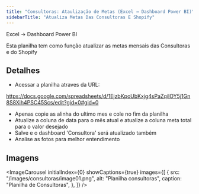 ```yaml
---
title: "Consultoras: Ataulização de Metas (Excel → Dashboard Power BI)"
sidebarTitle: "Atualiza Metas Das Consultoras E Shopify"
---
```



<Info>Excel → Dashboard Power BI</Info>

<Info>
  Esta planilha tem como função atualizar as metas mensais das Consultoras e do
  Shopify
</Info>

## Detalhes

- Acessar a planilha atraves da URL:

https://docs.google.com/spreadsheets/d/1EjzbKpoUbKxjg4sPaZqiIOY5j1Gn8S8Xih4PSC45Scs/edit?gid=0#gid=0

- Apenas copie as alinha do ultimo mes e cole no fim da planilha
- Atualize a coluna de data para o mês atual e atualize a coluna meta total para o valor desejado
- Salve e o dashboard 'Consultora' será atualizado também
- Analise as fotos para melhor entendimento

## Imagens

<ImageCarousel
  initialIndex={0}
  showCaptions={true}
  images={[
    {
      src: "/images/consultoras/image01.png",
      alt: "Planilha consultoras",
      caption: "Planilha de Consultoras",
    },
  ]}
/>

